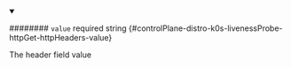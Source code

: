 
<details className="config-field" data-expandable="false" open>
<summary>

######## `value` <span className="config-field-required" data-required="false">required</span> <span className="config-field-type">string</span> <span className="config-field-default"></span> <span className="config-field-enum"></span> {#controlPlane-distro-k0s-livenessProbe-httpGet-httpHeaders-value}

The header field value

</summary>



</details>
